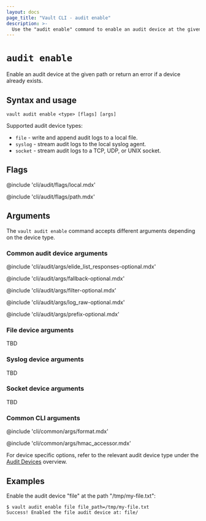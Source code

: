 ```yaml
---
layout: docs
page_title: "Vault CLI - audit enable"
description: >-
  Use the "audit enable" command to enable an audit device at the given path.
---
```


# `audit enable`

Enable an audit device at the given path or return an error if a device already
exists.

## Syntax and usage

<CodeBlockConfig hideClipboard>

```text
vault audit enable <type> [flags] [args]
```

</CodeBlockConfig>

Supported audit device types:

- `file` - write and append audit logs to a local file.
- `syslog` - stream audit logs to the local syslog agent.
- `socket` - stream audit logs to a TCP, UDP, or UNIX socket.

## Flags

@include 'cli/audit/flags/local.mdx'

@include 'cli/audit/flags/path.mdx'

## Arguments

The `vault audit enable` command accepts different arguments depending on the
device type.

### Common audit device arguments

@include 'cli/audit/args/elide_list_responses-optional.mdx'

@include 'cli/audit/args/fallback-optional.mdx'

@include 'cli/audit/args/filter-optional.mdx'

@include 'cli/audit/args/log_raw-optional.mdx'

@include 'cli/audit/args/prefix-optional.mdx'

### File device arguments

TBD

### Syslog device arguments

TBD

### Socket device arguments

TBD

### Common CLI arguments 

@include 'cli/common/args/format.mdx'

@include 'cli/common/args/hmac_accessor.mdx'

For device specific options, refer to the relevant audit device type under the [Audit Devices](/vault/docs/audit)
overview.

## Examples

Enable the audit device "file" at the path "/tmp/my-file.txt":

```shell-session
$ vault audit enable file file_path=/tmp/my-file.txt
Success! Enabled the file audit device at: file/
```
